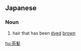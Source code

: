 ==Japanese==
{{ja-kanjitab|ちゃ|はつ|k2=ぱつ|yomi=o}}

===Noun===
{{ja-noun|ちゃぱつ|kyu=茶髮}}

# hair that has been [[dyed]] [[brown]]

[[hu:茶髪]]